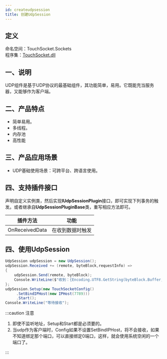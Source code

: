 ```yaml
---
id: createudpsession
title: 创建UdpSession
---
```


## 定义

命名空间：TouchSocket.Sockets <br/>
程序集：[TouchSocket.dll](https://www.nuget.org/packages/TouchSocket)

## 一、说明
UDP组件是基于UDP协议的最基础组件，其功能简单，易用。它既能充当服务器，又能够作为客户端。

## 二、产品特点

- 简单易用。
- 多线程。
- 内存池
- 高性能

## 三、产品应用场景

- UDP基础使用场景：可跨平台、跨语言使用。

## 四、支持插件接口

声明自定义实例类，然后实现**IUdpSessionPlugin**接口，即可实现下列事务的触发。或者继承自**UdpSessionPluginBase**类，重写相应方法即可。

|  插件方法| 功能 |
| --- | --- |
| OnReceivedData | 在收到数据时触发 |

## 四、使用UdpSession

```csharp
UdpSession udpSession = new UdpSession();
udpSession.Received += (remote, byteBlock,requestInfo) =>
{
    udpSession.Send(remote, byteBlock);
    Console.WriteLine($"收到：{Encoding.UTF8.GetString(byteBlock.Buffer, 0, byteBlock.Len)}");
};
udpSession.Setup(new TouchSocketConfig()
     .SetBindIPHost(new IPHost(7789)))
     .Start();
Console.WriteLine("等待接收");

```
:::caution 注意

1. 即使不监听地址，Setup和Start都是必须要的。
2. 当udp作为客户端时，Config如果不设置SetBindIPHost，将不会接收，如果不知道绑定那个端口，可以直接绑定0端口，这样，就会使用系统空闲的一个端口了。

:::  